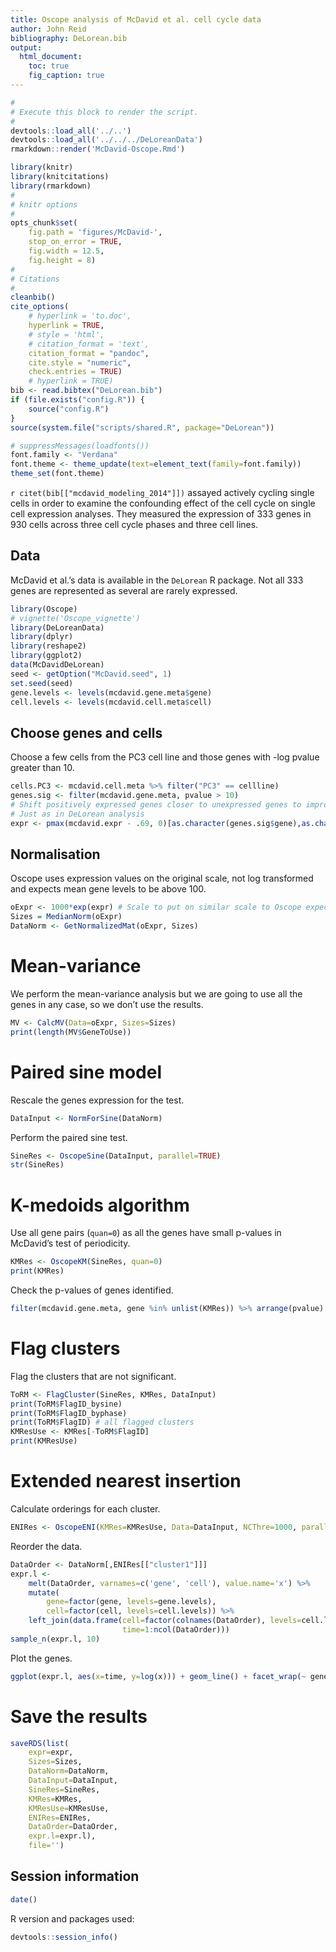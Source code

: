 ```yaml
---
title: Oscope analysis of McDavid et al. cell cycle data
author: John Reid
bibliography: DeLorean.bib
output:
  html_document:
    toc: true
    fig_caption: true
---
```


```r
#
# Execute this block to render the script.
#
devtools::load_all('../..')
devtools::load_all('../../../DeLoreanData')
rmarkdown::render('McDavid-Oscope.Rmd')
```


```r
library(knitr)
library(knitcitations)
library(rmarkdown)
#
# knitr options
#
opts_chunk$set(
    fig.path = 'figures/McDavid-',
    stop_on_error = TRUE,
    fig.width = 12.5,
    fig.height = 8)
#
# Citations
#
cleanbib()
cite_options(
    # hyperlink = 'to.doc',
    hyperlink = TRUE,
    # style = 'html',
    # citation_format = 'text',
    citation_format = "pandoc",
    cite.style = "numeric",
    check.entries = TRUE)
    # hyperlink = TRUE)
bib <- read.bibtex("DeLorean.bib")
if (file.exists("config.R")) {
    source("config.R")
}
source(system.file("scripts/shared.R", package="DeLorean"))
```

```r
# suppressMessages(loadfonts())
font.family <- "Verdana"
font.theme <- theme_update(text=element_text(family=font.family))
theme_set(font.theme)
```


`r citet(bib[["mcdavid_modeling_2014"]])` assayed actively cycling single
cells in order to examine the confounding effect of the cell cycle on
single cell expression analyses. They measured the expression of 333 genes
in 930 cells across three cell cycle phases and three cell lines.


## Data

McDavid et al.'s data is available in the `DeLorean` R package. Not all 333
genes are represented as several are rarely expressed.
```r
library(Oscope)
# vignette('Oscope_vignette')
library(DeLoreanData)
library(dplyr)
library(reshape2)
library(ggplot2)
data(McDavidDeLorean)
seed <- getOption("McDavid.seed", 1)
set.seed(seed)
gene.levels <- levels(mcdavid.gene.meta$gene)
cell.levels <- levels(mcdavid.cell.meta$cell)
```

## Choose genes and cells
Choose a few cells from the PC3 cell line and those genes with -log pvalue greater than 10.
```r
cells.PC3 <- mcdavid.cell.meta %>% filter("PC3" == cellline)
genes.sig <- filter(mcdavid.gene.meta, pvalue > 10)
# Shift positively expressed genes closer to unexpressed genes to improve fit.
# Just as in DeLorean analysis
expr <- pmax(mcdavid.expr - .69, 0)[as.character(genes.sig$gene),as.character(cells.PC3$cell)]
```

## Normalisation
Oscope uses expression values on the original scale, not log transformed and expects
mean gene levels to be above 100.
```r
oExpr <- 1000*exp(expr) # Scale to put on similar scale to Oscope expected
Sizes = MedianNorm(oExpr)
DataNorm <- GetNormalizedMat(oExpr, Sizes)
```

# Mean-variance
We perform the mean-variance analysis but we are going to use all the genes in any case,
so we don't use the results.
```r
MV <- CalcMV(Data=oExpr, Sizes=Sizes)
print(length(MV$GeneToUse))
```

# Paired sine model
Rescale the genes expression for the test.
```r
DataInput <- NormForSine(DataNorm)
```
Perform the paired sine test.
```r
SineRes <- OscopeSine(DataInput, parallel=TRUE)
str(SineRes)
```

# K-medoids algorithm
Use all gene pairs (`quan=0`) as all the genes have small p-values in McDavid's
test of periodicity.
```r
KMRes <- OscopeKM(SineRes, quan=0)
print(KMRes)
```
Check the p-values of genes identified.
```r
filter(mcdavid.gene.meta, gene %in% unlist(KMRes)) %>% arrange(pvalue)
```

# Flag clusters
Flag the clusters that are not significant.
```r
ToRM <- FlagCluster(SineRes, KMRes, DataInput)
print(ToRM$FlagID_bysine)
print(ToRM$FlagID_byphase)
print(ToRM$FlagID) # all flagged clusters
KMResUse <- KMRes[-ToRM$FlagID]
print(KMResUse)
```

# Extended nearest insertion
Calculate orderings for each cluster.
```r
ENIRes <- OscopeENI(KMRes=KMResUse, Data=DataInput, NCThre=1000, parallel=TRUE)
```
Reorder the data.
```r
DataOrder <- DataNorm[,ENIRes[["cluster1"]]]
expr.l <-
    melt(DataOrder, varnames=c('gene', 'cell'), value.name='x') %>%
    mutate(
        gene=factor(gene, levels=gene.levels),
        cell=factor(cell, levels=cell.levels)) %>%
    left_join(data.frame(cell=factor(colnames(DataOrder), levels=cell.levels),
                         time=1:ncol(DataOrder)))
sample_n(expr.l, 10)
```
Plot the genes.
```r
ggplot(expr.l, aes(x=time, y=log(x))) + geom_line() + facet_wrap(~ gene)
```

# Save the results
```r
saveRDS(list(
    expr=expr,
    Sizes=Sizes,
    DataNorm=DataNorm,
    DataInput=DataInput,
    SineRes=SineRes,
    KMRes=KMRes,
    KMResUse=KMResUse,
    ENIRes=ENIRes,
    DataOrder=DataOrder,
    expr.l=expr.l),
    file='')
```

## Session information
```r
date()
```
R version and packages used:
```r
devtools::session_info()
```
